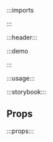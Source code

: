 :::imports


:::

:::header:::

:::demo

<Panel/>

:::

:::usage:::

:::storybook:::

## Props

:::props:::
